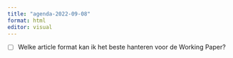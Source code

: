 ```yaml
---
title: "agenda-2022-09-08"
format: html
editor: visual
---
```


-   [ ] Welke article format kan ik het beste hanteren voor de Working Paper?
